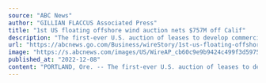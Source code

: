 ```yaml
---
source: "ABC News"
author: "GILLIAN FLACCUS Associated Press"
title: "1st US floating offshore wind auction nets $757M off Calif"
description: "The first-ever U.S. auction of leases to develop commercial-scale floating wind farms in the deep waters off the West Coast raised $757 million in bids, from mostly European companies"
url: "https://abcnews.go.com/Business/wireStory/1st-us-floating-offshore-wind-auction-nets-757m-94731821"
image: "https://s.abcnews.com/images/US/WireAP_cb60c9e9b9424c499f3d597509fd9e4e_16x9_992.jpg"
published_at: "2022-12-08"
content: "PORTLAND, Ore. -- The first-ever U.S. auction of leases to develop commercial-scale floating wind farms in the deep waters off the West Coast attracted $757 million in winning bids Wednesday from mos… [+3505 chars]"
---
```



